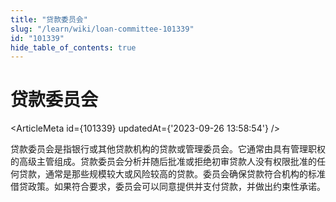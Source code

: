 ```yaml
---
title: "贷款委员会"
slug: "/learn/wiki/loan-committee-101339"
id: "101339"
hide_table_of_contents: true
---
```



# 贷款委员会

<ArticleMeta id={101339} updatedAt={'2023-09-26 13:58:54'} />
<div className='border-solid border-b border-t-0 my-4 border-[var(--ifm-color-gray-300)]' />

贷款委员会是指银行或其他贷款机构的贷款或管理委员会。它通常由具有管理职权的高级主管组成。贷款委员会分析并随后批准或拒绝初审贷款人没有权限批准的任何贷款，通常是那些规模较大或风险较高的贷款。委员会确保贷款符合机构的标准借贷政策。如果符合要求，委员会可以同意提供并支付贷款，并做出约束性承诺。
